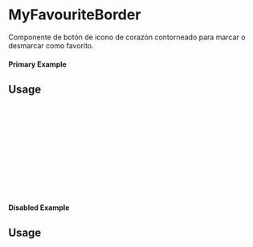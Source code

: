 
<Meta of={MyFavouriteBorder} title="MyFavouriteBorder" />

# MyFavouriteBorder

Componente de botón de icono de corazón contorneado para marcar o desmarcar como favorito.

#### Primary Example

<Canvas of={MyFavouriteBorder.Primary} />

## Usage

```ts
import { MyFavouriteBorder } from 'milibreria';

function Example() {
    return (
        <MyFavouriteBorder
            color="blue"
            onClick={() => alert("Corazón contorneado activado")}
        />
    );
}

export default Example;
```
#### Disabled Example

<Canvas of={MyFavouriteBorder.Disabled} />

## Usage

```ts
import { MyFavouriteBorder } from 'milibreria';

function Example() {
    return (
        <MyFavouriteBorder
            color="lightgray"
            disabled={true}
        />
    );
}

export default Example;